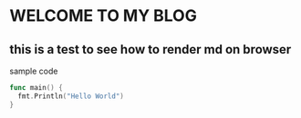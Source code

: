 # WELCOME TO MY BLOG

## this is a test to see how to render md on browser

sample code

```go
func main() {
  fmt.Println("Hello World")
}
```

